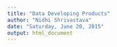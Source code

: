 ```yaml
---
title: "Data Developing Products"
author: "Nidhi Shrivastava"
date: "Saturday, June 20, 2015"
output: html_document
---
```

